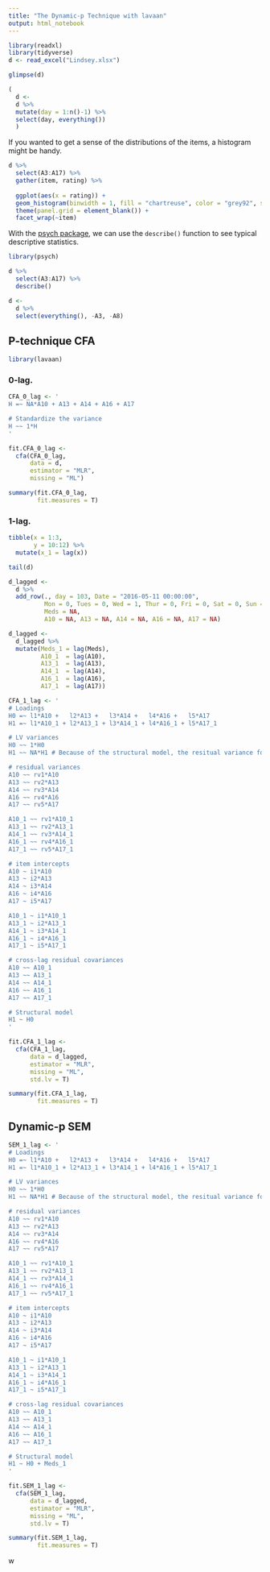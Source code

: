 ```yaml
---
title: "The Dynamic-p Technique with lavaan"
output: html_notebook
---
```




```r
library(readxl)
library(tidyverse)
d <- read_excel("Lindsey.xlsx")

glimpse(d)
```

```r
(
  d <-
  d %>% 
  mutate(day = 1:n()-1) %>% 
  select(day, everything())
  )
```

If you wanted to get a sense of the distributions of the items, a histogram might be handy.

```r
d %>% 
  select(A3:A17) %>% 
  gather(item, rating) %>% 
  
  ggplot(aes(x = rating)) +
  geom_histogram(binwidth = 1, fill = "chartreuse", color = "grey92", size = 1/5) +
  theme(panel.grid = element_blank()) +
  facet_wrap(~item)
```

With the [psych package](https://cran.r-project.org/web/packages/psych/index.html), we can use the `describe()` function to see typical descriptive statistics.

```r
library(psych)

d %>% 
  select(A3:A17) %>% 
  describe()
```  




```r
d <-
  d %>% 
  select(everything(), -A3, -A8)
```

## P-technique CFA

```r
library(lavaan)
```

### 0-lag.

```r
CFA_0_lag <- '
H =~ NA*A10 + A13 + A14 + A16 + A17

# Standardize the variance
H ~~ 1*H
'
```

```r
fit.CFA_0_lag <- 
  cfa(CFA_0_lag, 
      data = d,
      estimator = "MLR",
      missing = "ML")
```

```r
summary(fit.CFA_0_lag, 
        fit.measures = T)
```

### 1-lag.

```r
tibble(x = 1:3, 
       y = 10:12) %>% 
  mutate(x_1 = lag(x))
```

```r
tail(d)

d_lagged <-
  d %>% 
  add_row(., day = 103, Date = "2016-05-11 00:00:00", 
          Mon = 0, Tues = 0, Wed = 1, Thur = 0, Fri = 0, Sat = 0, Sun = 0, 
          Meds = NA, 
          A10 = NA, A13 = NA, A14 = NA, A16 = NA, A17 = NA)
```

```r
d_lagged <-
  d_lagged %>% 
  mutate(Meds_1 = lag(Meds),
         A10_1  = lag(A10),
         A13_1  = lag(A13),
         A14_1  = lag(A14),
         A16_1  = lag(A16),
         A17_1  = lag(A17))
```




```r
CFA_1_lag <- '
# Loadings
H0 =~ l1*A10 +   l2*A13 +   l3*A14 +   l4*A16 +   l5*A17
H1 =~ l1*A10_1 + l2*A13_1 + l3*A14_1 + l4*A16_1 + l5*A17_1

# LV variances
H0 ~~ 1*H0
H1 ~~ NA*H1 # Because of the structural model, the resitual variance for H1 is freely estimated

# residual variances
A10 ~~ rv1*A10
A13 ~~ rv2*A13
A14 ~~ rv3*A14
A16 ~~ rv4*A16
A17 ~~ rv5*A17

A10_1 ~~ rv1*A10_1
A13_1 ~~ rv2*A13_1
A14_1 ~~ rv3*A14_1
A16_1 ~~ rv4*A16_1
A17_1 ~~ rv5*A17_1

# item intercepts
A10 ~ i1*A10
A13 ~ i2*A13
A14 ~ i3*A14
A16 ~ i4*A16
A17 ~ i5*A17

A10_1 ~ i1*A10_1
A13_1 ~ i2*A13_1
A14_1 ~ i3*A14_1
A16_1 ~ i4*A16_1
A17_1 ~ i5*A17_1

# cross-lag residual covariances
A10 ~~ A10_1
A13 ~~ A13_1
A14 ~~ A14_1
A16 ~~ A16_1
A17 ~~ A17_1

# Structural model
H1 ~ H0
'
```

```r
fit.CFA_1_lag <- 
  cfa(CFA_1_lag, 
      data = d_lagged,
      estimator = "MLR",
      missing = "ML",
      std.lv = T)
```

```r
summary(fit.CFA_1_lag, 
        fit.measures = T)
```

## Dynamic-p SEM

```r
SEM_1_lag <- '
# Loadings
H0 =~ l1*A10 +   l2*A13 +   l3*A14 +   l4*A16 +   l5*A17
H1 =~ l1*A10_1 + l2*A13_1 + l3*A14_1 + l4*A16_1 + l5*A17_1

# LV variances
H0 ~~ 1*H0
H1 ~~ NA*H1 # Because of the structural model, the resitual variance for H1 is freely estimated

# residual variances
A10 ~~ rv1*A10
A13 ~~ rv2*A13
A14 ~~ rv3*A14
A16 ~~ rv4*A16
A17 ~~ rv5*A17

A10_1 ~~ rv1*A10_1
A13_1 ~~ rv2*A13_1
A14_1 ~~ rv3*A14_1
A16_1 ~~ rv4*A16_1
A17_1 ~~ rv5*A17_1

# item intercepts
A10 ~ i1*A10
A13 ~ i2*A13
A14 ~ i3*A14
A16 ~ i4*A16
A17 ~ i5*A17

A10_1 ~ i1*A10_1
A13_1 ~ i2*A13_1
A14_1 ~ i3*A14_1
A16_1 ~ i4*A16_1
A17_1 ~ i5*A17_1

# cross-lag residual covariances
A10 ~~ A10_1
A13 ~~ A13_1
A14 ~~ A14_1
A16 ~~ A16_1
A17 ~~ A17_1

# Structural model
H1 ~ H0 + Meds_1
'
```

```r
fit.SEM_1_lag <- 
  cfa(SEM_1_lag, 
      data = d_lagged,
      estimator = "MLR",
      missing = "ML",
      std.lv = T)
```

```r
summary(fit.SEM_1_lag, 
        fit.measures = T)
```




w
